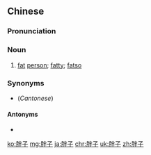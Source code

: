 ==Chinese==
{{zh-forms}}

===Pronunciation===
{{zh-pron
|m=pàngzi
|c=bun6 zi2
|mn=qz:phàng-chír/xm,zz:phàng-chú
|cat=n
}}

===Noun===
{{zh-noun}}

# [[fat]] [[person]]; [[fatty]]; [[fatso]]
#: {{zh-x|死 胖子{zi}|fat bastard}}

===Synonyms===
* (''Cantonese'') {{zh-l|肥仔}}

====Antonyms====
* {{zh-l|瘦子}}

{{zh-cat|Advanced}}

[[ko:胖子]]
[[mg:胖子]]
[[ja:胖子]]
[[chr:胖子]]
[[uk:胖子]]
[[zh:胖子]]
